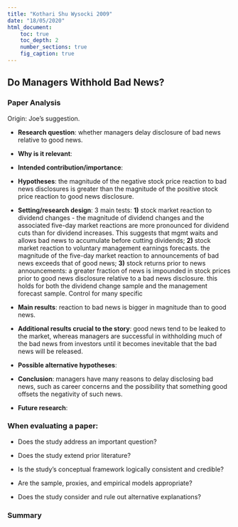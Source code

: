 ```yaml
---
title: "Kothari Shu Wysocki 2009"
date: "18/05/2020"
html_document:
    toc: true
    toc_depth: 2
    number_sections: true
    fig_caption: true
---
```

## Do Managers Withhold Bad News? {.tabset}

### Paper Analysis

Origin: Joe's suggestion.

-   **Research question**: whether managers delay disclosure of bad news relative to good news. 

-   **Why is it relevant**: 

-   **Intended contribution/importance**: 

-   **Hypotheses**: the magnitude of the negative stock price reaction to bad news disclosures is greater than the magnitude of the positive stock price reaction to good news disclosure.

-   **Setting/research design**: 3 main tests: **1)** stock market reaction to dividend changes - the magnitude of dividend changes and the associated five-day market reactions are more pronounced for dividend cuts than for dividend increases. This suggests that mgmt waits and allows bad news to accumulate before cutting dividends; **2)** stock market reaction to voluntary management earnings forecasts. the magnitude of the five-day market reaction to announcements of bad news exceeds that of good news; **3)** stock returns prior to news announcements: a greater fraction of news is impounded in stock prices prior to good news disclosure relative to a bad news disclosure. this holds for both the dividend change sample and the management forecast sample. Control for many specific

-   **Main results**: reaction to bad news is bigger in magnitude than to good news.

-   **Additional results crucial to the story**: good news tend to be leaked to the market, whereas managers are successful in withholding much of the bad news from investors until it becomes inevitable that the bad news will be released. 

- **Possible alternative hypotheses**: 

-   **Conclusion**: managers have many reasons to delay disclosing bad news, such as career concerns and the possibility that something good offsets the negativity of such news. 

- **Future research**:  

### When evaluating a paper:

- Does the study address an important question?

- Does the study extend prior literature?

- Is the study's conceptual framework logically consistent and credible?

- Are the sample, proxies, and empirical models appropriate?

- Does the study consider and rule out alternative explanations?

### Summary
